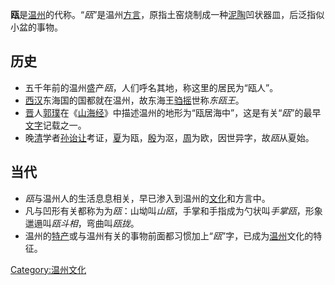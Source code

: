 '''瓯'''是[[温州|温州]]的代称。“''瓯''”是温州[[方言|方言]]，原指土窑烧制成一种[[泥陶|泥陶]]凹状器皿，后泛指似小盆的事物。

==历史==

*五千年前的温州盛产''瓯''，人们呼名其地，称这里的居民为“瓯人”。
*[[西汉|西汉]]东海国的国都就在温州，故东海王[[驺摇|驺摇]]世称''东瓯王''。
*[[晋|晋]]人[[郭璞|郭璞]]在《[[山海经|山海经]]》中描述温州的地形为“瓯居海中”，这是有关“''瓯''”的最早[[文字|文字]]记载之一。
*晚[[清|清]]学者[[孙诒让|孙诒让]]考证，[[夏|夏]]为瓯，[[殷|殷]]为沤，[[周|周]]为欧，因世异字，故''瓯''从夏始。

==当代==

*''瓯''与温州人的生活息息相关，早已渗入到温州的[[文化|文化]]和方言中。
*凡与凹形有关都称为为''瓯''：山坳叫''山瓯''，手掌和手指成为勺状叫''手掌瓯''，形象邋遢叫''瓯斗相''，弯曲叫''瓯拢''。
*温州的[[特产|特产]]或与温州有关的事物前面都习惯加上“''瓯''”字，已成为[[温州|温州]]文化的特征。
[[Category:温州文化|Category:温州文化]]